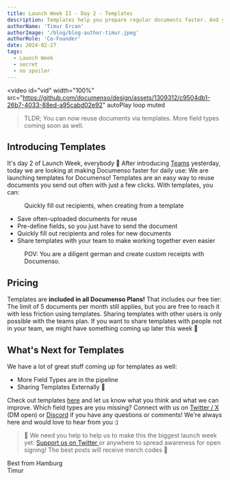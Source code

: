 ```yaml
---
title: Launch Week II - Day 2 - Templates
description: Templates help you prepare regular documents faster. And you can share them with your team!
authorName: 'Timur Ercan'
authorImage: '/blog/blog-author-timur.jpeg'
authorRole: 'Co-Founder'
date: 2024-02-27
tags:
  - Launch Week
  - secret
  - no spoiler
---
```


<video
  id="vid"
  width="100%"
  src="https://github.com/documenso/design/assets/1309312/c9504db1-26b7-4033-88ed-a95cabd02e92"
  autoPlay
  loop
  muted
></video>

> TLDR; You can now reuse documents via templates. More field types coming soon as well.

## Introducing Templates

It's day 2 of Launch Week, everybody 🙌 After introducing [Teams](https://documenso.com/blog/launch-week-2-day-1) yesterday, today we are looking at making Documenso faster for daily use:
We are launching templates for Documenso! Templates are an easy way to reuse documents you send out often with just a few clicks. With templates, you can:

<figure>
  <MdxNextImage
    src="/blog/quickfill.png"
    width="1260"
    height="630"
    alt="Template recipients quick fill view"
  />

  <figcaption className="text-center">
    Quickly fill out recipients, when creating from a template
  </figcaption>
</figure>

- Save often-uploaded documents for reuse
- Pre-define fields, so you just have to send the document
- Quickly fill out recipients and roles for new documents
- Share templates with your team to make working together even easier

<figure>
  <MdxNextImage
    src="/blog/template.png"
    width="1260"
    height="630"
    alt="Create from template view"
  />

  <figcaption className="text-center">
  POV: You are a diligent german and create custom receipts with Documenso.
  </figcaption>
</figure>

## Pricing

Templates are **included in all Documenso Plans!** That includes our free tier: The limit of 5 documents per month still applies, but you are free to reach it with less friction using templates. Sharing templates with other users is only possible with the teams plan. If you want to share templates with people not in your team, we might have something coming up later this week 👀

## What's Next for Templates

We have a lot of great stuff coming up for templates as well:

- More Field Types are in the pipeline
- Sharing Templates Externally 👀

Check out templates [here](https://documen.so/templates) and let us know what you think and what we can improve. Which field types are you missing? Connect with us on [Twitter / X](https://twitter.com/eltimuro) (DM open) or [Discord](https://documen.so/discord) if you have any questions or comments! We're always here and would love to hear from you :)

> 🚨 We need you help to help us to make this the biggest launch week yet: <a href="https://twitter.com/intent/tweet?text=It's @Documenso Launch Week Day 2! They just launched templates, and I'm pumped 🎉🚀🚀🚀. Check it out https://documen.so/day2"> Support us on Twitter </a> or anywhere to spread awareness for open signing! The best posts will receive merch codes 👀

Best from Hamburg\
Timur
